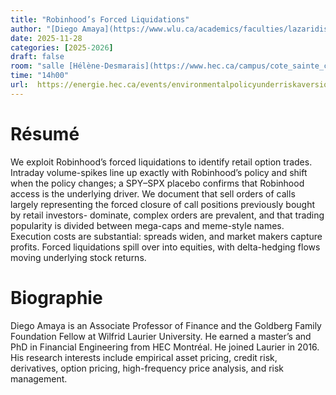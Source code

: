 ```yaml
---
title: "Robinhood’s Forced Liquidations"
author: "[Diego Amaya](https://www.wlu.ca/academics/faculties/lazaridis-school-of-business-and-economics/faculty-profiles/diego-amaya/index.html)"
date: 2025-11-28
categories: [2025-2026]
draft: false
room: "salle [Hélène-Desmarais](https://www.hec.ca/campus/cote_sainte_catherine/1er_etage/salles_cours/hdesmarais.html)"
time: "14h00"
url:  https://energie.hec.ca/events/environmentalpolicyunderriskaversionpvsq/
---
```


# Résumé

We exploit Robinhood’s forced liquidations to identify retail option trades. Intraday volume-spikes line up exactly with Robinhood’s policy and shift when the policy changes; a SPY–SPX placebo confirms that Robinhood access is the underlying driver. We document that sell orders of calls largely representing the forced closure of call positions previously bought by retail investors- dominate, complex orders are prevalent, and that trading popularity is divided between mega-caps and meme-style names. Execution costs are substantial: spreads widen, and market makers capture profits. Forced liquidations spill over into equities, with delta-hedging flows moving underlying stock returns.

# Biographie

Diego Amaya is an Associate Professor of Finance and the Goldberg Family Foundation Fellow at Wilfrid Laurier University. He earned a master’s and PhD in Financial Engineering from HEC Montréal. He joined Laurier in 2016. His research interests include empirical asset pricing, credit risk, derivatives, option pricing, high-frequency price analysis, and risk management.
